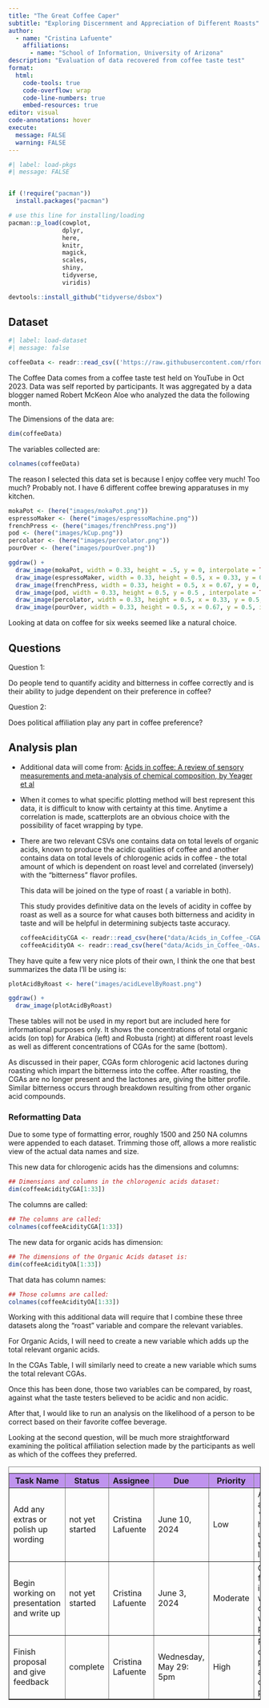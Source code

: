 ```yaml
---
title: "The Great Coffee Caper"
subtitle: "Exploring Discernment and Appreciation of Different Roasts"
author: 
  - name: "Cristina Lafuente"
    affiliations:
      - name: "School of Information, University of Arizona"
description: "Evaluation of data recovered from coffee taste test"
format:
  html:
    code-tools: true
    code-overflow: wrap
    code-line-numbers: true
    embed-resources: true
editor: visual
code-annotations: hover
execute:
  message: FALSE
  warning: FALSE
---
```


```r
#| label: load-pkgs
#| message: FALSE


if (!require("pacman")) 
  install.packages("pacman")

# use this line for installing/loading
pacman::p_load(cowplot,
               dplyr,
               here,
               knitr,
               magick,
               scales,
               shiny,
               tidyverse,
               viridis)

devtools::install_github("tidyverse/dsbox")
```

## Dataset

```r
#| label: load-dataset
#| message: false

coffeeData <- readr::read_csv(('https://raw.githubusercontent.com/rfordatascience/tidytuesday/master/data/2024/2024-05-14/coffee_survey.csv'))
```

The Coffee Data comes from a coffee taste test held on YouTube in Oct 2023. Data was self reported by participants. It was aggregated by a data blogger named Robert McKeon Aloe who analyzed the data the following month.

The Dimensions of the data are:

```r
dim(coffeeData)
```

The variables collected are:

```r
colnames(coffeeData)
```

The reason I selected this data set is because I enjoy coffee very much! Too much? Probably not. I have 6 different coffee brewing apparatuses in my kitchen.

```r

mokaPot <- (here("images/mokaPot.png"))
espressoMaker <- (here("images/espressoMachine.png"))
frenchPress <- (here("images/frenchPress.png"))
pod <- (here("images/kCup.png"))
percolator <- (here("images/percolator.png"))
pourOver <- (here("images/pourOver.png"))

ggdraw() +
  draw_image(mokaPot, width = 0.33, height = .5, y = 0, interpolate = TRUE) +
  draw_image(espressoMaker, width = 0.33, height = 0.5, x = 0.33, y = 0, interpolate = TRUE) +
  draw_image(frenchPress, width = 0.33, height = 0.5, x = 0.67, y = 0, interpolate = TRUE) + 
  draw_image(pod, width = 0.33, height = 0.5, y = 0.5 , interpolate = TRUE) +
  draw_image(percolator, width = 0.33, height = 0.5, x = 0.33, y = 0.5, interpolate = TRUE) + 
  draw_image(pourOver, width = 0.33, height = 0.5, x = 0.67, y = 0.5, interpolate = TRUE )
```

Looking at data on coffee for six weeks seemed like a natural choice.

## Questions

Question 1:

Do people tend to quantify acidity and bitterness in coffee correctly and is their ability to judge dependent on their preference in coffee?

Question 2:

Does political affiliation play any part in coffee preference?

## Analysis plan

-   Additional data will come from: [Acids in coffee: A review of sensory measurements and meta-analysis of chemical composition, by Yeager et al](https://www.tandfonline.com/doi/figure/10.1080/10408398.2021.1957767?)\

-   When it comes to what specific plotting method will best represent this data, it is difficult to know with certainty at this time. Anytime a correlation is made, scatterplots are an obvious choice with the possibility of facet wrapping by type.

-   There are two relevant CSVs one contains data on total levels of organic acids, known to produce the acidic qualities of coffee and another contains data on total levels of chlorogenic acids in coffee - the total amount of which is dependent on roast level and correlated (inversely) with the "bitterness" flavor profiles.

    This data will be joined on the type of roast ( a variable in both).

    This study provides definitive data on the levels of acidity in coffee by roast as well as a source for what causes both bitterness and acidity in taste and will be helpful in determining subjects taste accuracy.

    ```r
    coffeeAcidityCGA <- readr::read_csv(here("data/Acids_in_Coffee_-CGAs.csv"))
    coffeeAcidityOA <- readr::read_csv(here("data/Acids_in_Coffee_-OAs.csv"))
    ```

They have quite a few very nice plots of their own, I think the one that best summarizes the data I'll be using is:

```r
plotAcidByRoast <- here("images/acidLevelByRoast.png")

ggdraw() +
  draw_image(plotAcidByRoast)

```

These tables will not be used in my report but are included here for informational purposes only. It shows the concentrations of total organic acids (on top) for Arabica (left) and Robusta (right) at different roast levels as well as different concentrations of CGAs for the same (bottom).

As discussed in their paper, CGAs form chlorogenic acid lactones during roasting which impart the bitterness into the coffee. After roasting, the CGAs are no longer present and the lactones are, giving the bitter profile. Similar bitterness occurs through breakdown resulting from other organic acid compounds.

### Reformatting Data 

Due to some type of formatting error, roughly 1500 and 250 NA columns were appended to each dataset. Trimming those off, allows a more realistic view of the actual data names and size.

This new data for chlorogenic acids has the dimensions and columns:

```r
## Dimensions and columns in the chlorogenic acids dataset:
dim(coffeeAcidityCGA[1:33])

```

The columns are called:

```r
## The columns are called:
colnames(coffeeAcidityCGA[1:33])

```

The new data for organic acids has dimension:

```r

## The dimensions of the Organic Acids dataset is:
dim(coffeeAcidityOA[1:33])
```

That data has column names:

```r
## Those columns are called:
colnames(coffeeAcidityOA[1:33])
```

Working with this additional data will require that I combine these three datasets along the "roast" variable and compare the relevant variables.

For Organic Acids, I will need to create a new variable which adds up the total relevant organic acids.

In the CGAs Table, I will similarly need to create a new variable which sums the total relevant CGAs.

Once this has been done, those two variables can be compared, by roast, against what the taste testers believed to be acidic and non acidic.

After that, I would like to run an analysis on the likelihood of a person to be correct based on their favorite coffee beverage.

Looking at the second question, will be much more straightforward examining the political affiliation selection made by the participants as well as which of the coffees they preferred.

```{=html}
<table border ="1">
  <caption>
    <span data-qmd="Weekly Plan of Attack Table: Last updated: 5/28/2024">
    </span>
  </caption>
  
  <thead style =" background-color: #BF93EE">
    <tr>
      <th>Task Name</th>
      <th>Status</th>
      <th>Assignee</th>
      <th>Due</th>
      <th>Priority</th>
      <th>Summary</th>
    </tr>
  </thead>
  <tr>
    <td>Add any extras or polish up wording</td>
    <td>not yet started</td>
    <td>Cristina Lafuente</td>
    <td>June 10, 2024</td>
    <td>Low</td>
    <td>As possible additions *nice to haves* pop up, add them to this list</td>
  </tr>
  <tr>
    <td>Begin working on presentation and write up</td>
    <td>not yet started</td>
    <td>Cristina Lafuente</td>
    <td>June 3, 2024</td>
    <td>Moderate</td>
    <td>Once feedback is in, begin wrangling data and working on presentation</td>
  </tr>
  <tr>
    <td>Finish proposal and give feedback</td>
    <td>complete</td>
    <td>Cristina Lafuente</td>
    <td>Wednesday, May 29: 5pm</td>
    <td>High</td>
    <td>Push completed proposal and complete peer review </td>
  </tr>
</table>
```
